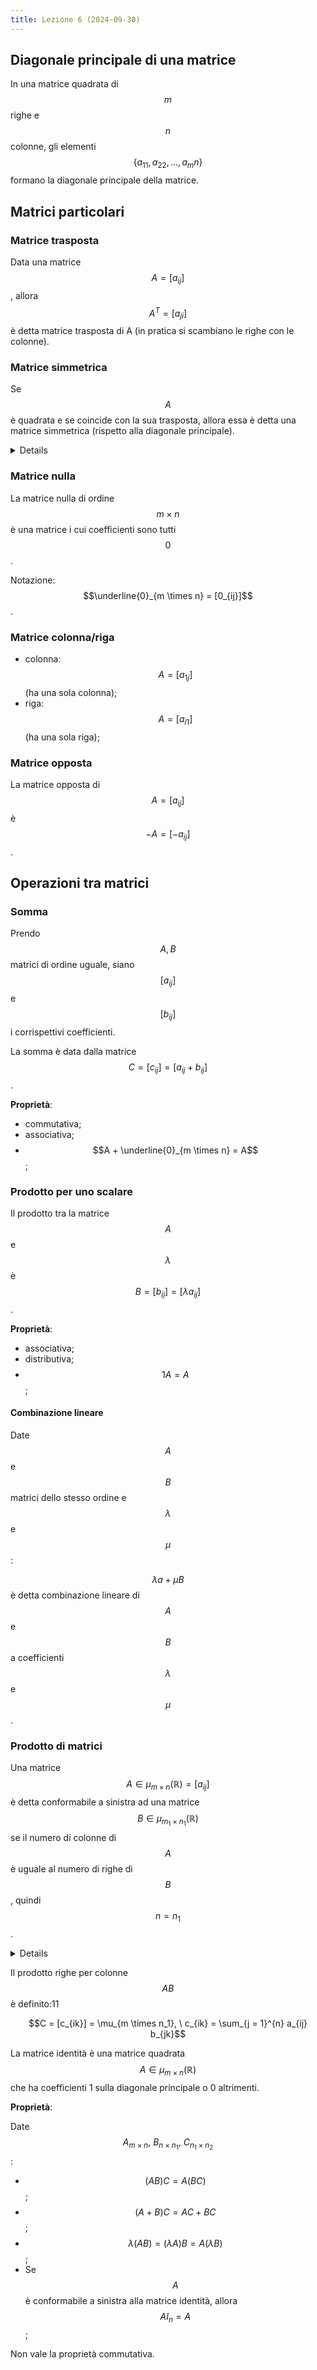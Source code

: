 ```yaml
---
title: Lezione 6 (2024-09-30)
---
```



## Diagonale principale di una matrice

In una matrice quadrata di $$m$$ righe e $$n$$ colonne, gli elementi
$$\{ a_11, a_22, \ldots, a_mn \}$$ formano la diagonale principale della
matrice.

## Matrici particolari

### Matrice trasposta

Data una matrice $$A = [a_{ij}]$$, allora $$A^T = [a_{ji}]$$ è detta matrice
trasposta di A (in pratica si scambiano le righe con le colonne).

### Matrice simmetrica

Se $$A$$ è quadrata e se coincide con la sua trasposta, allora essa è detta una
matrice simmetrica (rispetto alla diagonale principale).

<Details summary="Esempio">

$$
A = \begin{bmatrix}
1 & 2 & 3 \\
2 & 3 & 4 \\
3 & 4 & 5
\end{bmatrix}
$$

</Details>

### Matrice nulla

La matrice nulla di ordine $$m \times n$$ è una matrice i cui coefficienti sono
tutti $$0$$.

Notazione: $$\underline{0}_{m \times n} = [0_{ij}]$$.

### Matrice colonna/riga

- colonna: $$A = [a_{1j}]$$ (ha una sola colonna);
- riga: $$A = [a_{i1}]$$ (ha una sola riga);

### Matrice opposta

La matrice opposta di $$A = [a_{ij}]$$ è $$-A = [-a_{ij}]$$.

## Operazioni tra matrici

### Somma

Prendo $$A,B$$ matrici di ordine uguale, siano $$[a_{ij}]$$ e $$[b_{ij}]$$ i
corrispettivi coefficienti.

La somma è data dalla matrice $$C = [c_{ij}] = [a_{ij} + b_{ij}]$$.

**Proprietà**:

- commutativa;
- associativa;
- $$A + \underline{0}_{m \times n} = A$$;

### Prodotto per uno scalare

Il prodotto tra la matrice $$A$$ e $$\lambda$$ è
$$B = [b_{ij}] = [\lambda a_{ij}]$$.

**Proprietà**:

- associativa;
- distributiva;
- $$1 A = A$$;

#### Combinazione lineare

Date $$A$$ e $$B$$ matrici dello stesso ordine e $$\lambda$$ e $$\mu$$:

$$\lambda a + \mu B$$ è detta combinazione lineare di $$A$$ e $$B$$ a
coefficienti $$\lambda$$ e $$\mu$$.

### Prodotto di matrici

Una matrice $$A \in \mu_{m \times n}(\mathbb{R}) = [a_{ij}]$$ è detta
conformabile a sinistra ad una matrice $$B \in \mu_{m_1 \times n_1}(\mathbb{R})$$
se il numero di colonne di $$A$$ è uguale al numero di righe di $$B$$, quindi
$$n=n_1$$.

<Details summary="Esempio">

$$
A = \begin{bmatrix}
* & * & * \\
* & * & *
\end{bmatrix}\
B = \begin{bmatrix}
* & * & * \\
* & * & * \\
* & * & *
\end{bmatrix}
$$

- $$A$$ è conformabile a sinistra a $$B$$.
- $$B$$ non è conformabile a sinistra ad $$A$$.

</Details>

Il prodotto righe per colonne $$AB$$ è definito:11

$$C = [c_{ik}] = \mu_{m \times n_1}, \ c_{ik} = \sum_{j = 1}^{n} a_{ij} b_{jk}$$

La matrice identità è una matrice quadrata
$$A \in \mu_{m \times n}(\mathbb{R})$$ che ha coefficienti 1 sulla diagonale
principale o 0 altrimenti.

**Proprietà**:

Date $$A_{m \times n}, \ B_{n \times n_1}, \ C_{n_1 \times n_2}$$:

- $$(AB) C = A (BC)$$;
- $$(A + B) C = AC + BC$$;
- $$\lambda (AB) = (\lambda A) B = A (\lambda B)$$;
- Se $$A$$ è conformabile a sinistra alla matrice identità, allora
  $$A I_n = A$$;

Non vale la proprietà commutativa.

